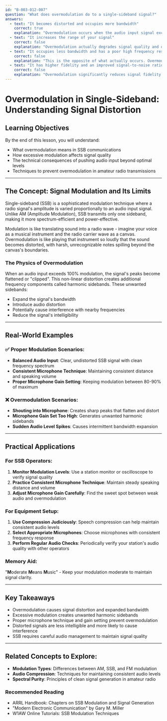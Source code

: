 ```yaml
---
id: "B-003-012-007"
question: "What does overmodulation do to a single-sideband signal?"
answers:
  - text: "It becomes distorted and occupies more bandwidth"
    correct: true
    explanation: "Overmodulation occurs when the audio input signal exceeds the optimal modulation level, causing severe distortion of the SSB signal. This creates unwanted harmonic sidebands that expand the signal's bandwidth beyond its intended spectral allocation, introducing interference and reducing signal quality. The excessive modulation essentially 'squeezes' the audio information into a non-linear manner, creating sharp peaks that generate additional, unintended frequency components."
  - text: "It increases the range of your signal"
    correct: false
    explanation: "Overmodulation actually degrades signal quality and does not increase transmission range. In fact, the distortion created by overmodulation makes the signal less intelligible and potentially more difficult to receive, reducing effective communication range rather than extending it."
  - text: "It occupies less bandwidth and has a poor high frequency response"
    correct: false
    explanation: "This is the opposite of what actually occurs. Overmodulation increases bandwidth and can introduce high-frequency artifacts, not reduce bandwidth. The distortion creates additional sidebands that spread the signal across a wider frequency range."
  - text: "It has higher fidelity and an improved signal-to-noise ratio"
    correct: false
    explanation: "Overmodulation significantly reduces signal fidelity and degrades the signal-to-noise ratio. The distortion introduces additional noise and unwanted harmonics that make the signal less clear and more difficult to understand."
---
```


# Overmodulation in Single-Sideband: Understanding Signal Distortion

## Learning Objectives
By the end of this lesson, you will understand:
- What overmodulation means in SSB communications
- How excessive modulation affects signal quality
- The technical consequences of pushing audio input beyond optimal levels
- Techniques to prevent overmodulation in amateur radio transmissions

---

## The Concept: Signal Modulation and Its Limits

Single-sideband (SSB) is a sophisticated modulation technique where a radio signal's amplitude is varied proportionally to an audio input signal. Unlike AM (Amplitude Modulation), SSB transmits only one sideband, making it more spectrum-efficient and power-effective.

Modulation is like translating sound into a radio wave - imagine your voice as a musical instrument and the radio carrier wave as a canvas. Overmodulation is like playing that instrument so loudly that the sound becomes distorted, with harsh, unrecognizable notes spilling beyond the canvas's boundaries.

### The Physics of Overmodulation

When an audio input exceeds 100% modulation, the signal's peaks become flattened or "clipped". This non-linear distortion creates additional frequency components called harmonic sidebands. These unwanted sidebands:
- Expand the signal's bandwidth
- Introduce audio distortion
- Potentially cause interference with nearby frequencies
- Reduce the signal's intelligibility

---

## Real-World Examples

### ✅ Proper Modulation Scenarios:
- **Balanced Audio Input**: Clear, undistorted SSB signal with clean frequency spectrum
- **Consistent Microphone Technique**: Maintaining consistent distance and speaking volume
- **Proper Microphone Gain Setting**: Keeping modulation between 80-90% of maximum

### ❌ Overmodulation Scenarios:
- **Shouting into Microphone**: Creates sharp peaks that flatten and distort
- **Microphone Gain Set Too High**: Generates unwanted harmonic sidebands
- **Sudden Audio Level Spikes**: Causes intermittent bandwidth expansion

---

## Practical Applications

### For SSB Operators:
1. **Monitor Modulation Levels**: Use a station monitor or oscilloscope to verify signal quality
2. **Practice Consistent Microphone Technique**: Maintain steady speaking distance and volume
3. **Adjust Microphone Gain Carefully**: Find the sweet spot between weak audio and overmodulation

### For Equipment Setup:
1. **Use Compression Judiciously**: Speech compression can help maintain consistent audio levels
2. **Select Appropriate Microphones**: Choose microphones with consistent frequency response
3. **Perform Regular Audio Checks**: Periodically verify your station's audio quality with other operators

### Memory Aid:
"**M**oderate **M**eans **M**usic" - Keep your modulation moderate to maintain signal clarity.

---

## Key Takeaways

- Overmodulation causes signal distortion and expanded bandwidth
- Excessive modulation creates unwanted harmonic sidebands
- Proper microphone technique and gain setting prevent overmodulation
- Distorted signals are less intelligible and more likely to cause interference
- SSB requires careful audio management to maintain signal quality

---

## Related Concepts to Explore:
- **Modulation Types**: Differences between AM, SSB, and FM modulation
- **Audio Compression**: Techniques for maintaining consistent audio levels
- **Spectral Purity**: Principles of clean signal generation in amateur radio

### Recommended Reading
- ARRL Handbook: Chapters on SSB Modulation and Signal Generation
- "Modern Electronic Communication" by Gary M. Miller
- W1AW Online Tutorials: SSB Modulation Techniques